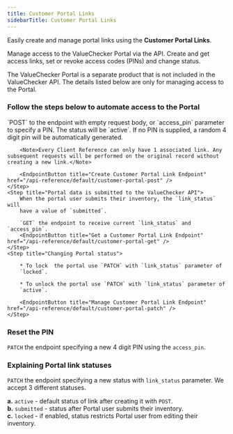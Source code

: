 ```yaml
---
title: Customer Portal Links
sidebarTitle: Customer Portal Links
---
```



Easily create and manage portal links using the **Customer Portal Links**.

Manage access to the ValueChecker Portal via the API. Create and get access 
links, set or revoke access codes (PINs) and change status.

<Tip>The ValueChecker Portal is a separate product that is not included in the 
ValueChecker API. The details listed below are only for managing access to 
the Portal.</Tip> 

### Follow the steps below to automate access to the Portal

<Steps>
    <Step title="Create a client reference">
        <EndpointButton title="Create Client Reference Endpoint" href="/api-reference/default/client_reference-1" />
    </Step>
    <Step title="Create a portal link">
        `POST` to the endpoint with empty request body, or 
        `access_pin` parameter to specify a PIN. 
        The status will be `active`. If no PIN is supplied, a random 4 digit 
        pin will be automatically generated.

        <Note>Every Client Reference can only have 1 associated link. Any subsequent requests will be performed on the original record without creating a new link.</Note>

        <EndpointButton title="Create Customer Portal Link Endpoint" href="/api-reference/default/customer-portal-post" />
    </Step>
    <Step title="Portal data is submitted to the ValueChecker API">
        When the portal user submits their inventory, the `link_status` will 
        have a value of `submitted`.

        `GET` the endpoint to receive current `link_status` and `access_pin`.
        <EndpointButton title="Get a Customer Portal Link Endpoint" href="/api-reference/default/customer-portal-get" />
    </Step>
    <Step title="Changing Portal status">

        * To lock  the portal use `PATCH` with `link_status` parameter of 
        `locked`.

        * To unlock the portal use `PATCH` with `link_status` parameter of 
        `active`.

        <EndpointButton title="Manage Customer Portal Link Endpoint" href="/api-reference/default/customer-portal-patch" />
    </Step>
</Steps>

### Reset the PIN
`PATCH` the endpoint specifying a new 4 digit PIN using the `access_pin`.

### Explaining Portal link statuses
`PATCH` the endpoint specifying a new status with `link_status` parameter. 
We accept 3 different statuses.

**a.** `active` - default status of link after creating it with `POST`.\
**b.** `submitted` - status after Portal user submits their inventory.\
**c.** `locked` - if enabled, status restricts Portal user from editing their 
inventory.
